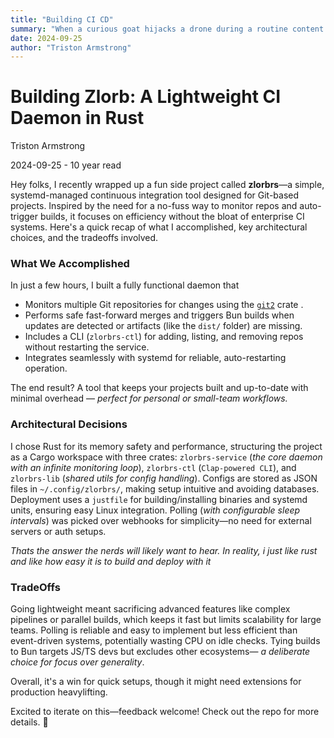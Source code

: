 ```yaml
---
title: "Building CI CD"
summary: "When a curious goat hijacks a drone during a routine content collection trip, the ContentCrafter Inc. team turns the quirky mishap into a hilarious and captivating travelogue. Follow the Collectors' adventurous chase, the Validators' meticulous review, and the Transformers' creative magic in this lighthearted tale of unexpected content creation."
date: 2024-09-25
author: "Triston Armstrong"
---
```


<h1 style={`view-transition-name: link-h-building-ci-cd`} className="text-2xl font-bold">Building Zlorb: A Lightweight CI Daemon in Rust</h1>

<div className="flex gap-2">
  <Avatar/>
  <div className="mb-4">
    Triston Armstrong
    <p className="text-gray-400 text-sm">2024-09-25 - 10 year read</p>
  </div>
</div>

Hey folks, I recently wrapped up a fun side project called **zlorbrs**—a simple, systemd-managed continuous integration tool designed for Git-based projects. Inspired by the need for a no-fuss way to monitor repos and auto-trigger builds, it focuses on efficiency without the bloat of enterprise CI systems. Here's a quick recap of what I accomplished, key architectural choices, and the tradeoffs involved.

### What We Accomplished
In just a few hours, I built a fully functional daemon that
- Monitors multiple Git repositories for changes using the [`git2`](https://docs.rs/git2/latest/git2/) crate .
- Performs safe fast-forward merges and triggers Bun builds when updates are detected or artifacts (like the `dist/` folder) are missing.
- Includes a CLI (`zlorbrs-ctl`) for adding, listing, and removing repos without restarting the service.
- Integrates seamlessly with systemd for reliable, auto-restarting operation.

The end result? A tool that keeps your projects built and up-to-date with minimal overhead — _perfect for personal or small-team workflows._

### Architectural Decisions

I chose Rust for its memory safety and performance, structuring the project as a Cargo workspace with three crates: `zlorbrs-service` (_the core daemon with an infinite monitoring loop_), `zlorbrs-ctl` (`Clap-powered CLI`), and `zlorbrs-lib` (_shared utils for config handling_). Configs are stored as JSON files in `~/.config/zlorbrs/`, making setup intuitive and avoiding databases. Deployment uses a `justfile` for building/installing binaries and systemd units, ensuring easy Linux integration. Polling (_with configurable sleep intervals_) was picked over webhooks for simplicity—no need for external servers or auth setups.

_Thats the answer the nerds will likely want to hear. In reality, i just like rust and like how easy it is to build and deploy with it_

### TradeOffs
Going lightweight meant sacrificing advanced features like complex pipelines or parallel builds, which keeps it fast but limits scalability for large teams. Polling is reliable and easy to implement but less efficient than event-driven systems, potentially wasting CPU on idle checks. Tying builds to Bun targets JS/TS devs but excludes other ecosystems— _a deliberate choice for focus over generality_.


Overall, it's a win for quick setups, though it might need extensions for production heavylifting.

Excited to iterate on this—feedback welcome! Check out the repo for more details. 🚀



